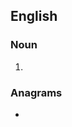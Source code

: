 ==English==

===Noun===
{{head|en|noun form}}

# {{plural of|letterform|lang=en}}

===Anagrams===
* {{anagrams|en|a=eeflmorrstt|form letters}}